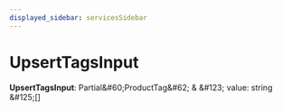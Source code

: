 ```yaml
---
displayed_sidebar: servicesSidebar
---
```



# UpsertTagsInput

 **UpsertTagsInput**: Partial\&#60;ProductTag\&#62; & \&#123; value: string  \&#125;[]
